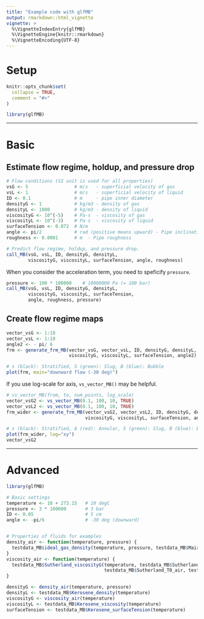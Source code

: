 ```yaml
---
title: "Example code with glfMB"
output: rmarkdown::html_vignette
vignette: >
  %\VignetteIndexEntry{glfMB}
  %\VignetteEngine{knitr::rmarkdown}
  %\VignetteEncoding{UTF-8}
---
```


# Setup

```r
knitr::opts_chunk$set(
  collapse = TRUE,
  comment = "#>"
)
```

```r
library(glfMB)
```

----

# Basic

## Estimate flow regime, holdup, and pressure drop

```r
# Flow conditions (SI unit is used for all properties)
vsG <- 5                 # m/s   - superficial velocity of gas
vsL <- 1                 # m/s   - superficial velocity of liquid
ID <- 0.1                # m     - pipe inner diameter
densityG <- 1            # kg/m3 - density of gas
densityL <- 1000         # kg/m3 - density of liquid 
viscosityG <- 10^(-5)    # Pa-s  - viscosity of gas
viscosityL <- 10^(-3)    # Pa-s  - viscosity of liquid
surfaceTension <- 0.072  # N/m
angle <- pi/2            # rad (positive means upward) - Pipe inclination 
roughness <- 0.0001      # m  - Pipe roughness
```

```r
# Predict flow regime, holdup, and pressure drop. 
call_MB(vsG, vsL, ID, densityG, densityL,
        viscosityG, viscosityL, surfaceTension, angle, roughness)
```

When you consider the acceleration term, you need to speficify `pressure`. 

```r
pressure <- 100 * 100000    # 10000000 Pa (= 100 bar)
call_MB(vsG, vsL, ID, densityG, densityL,
        viscosityG, viscosityL, surfaceTension,
        angle, roughness, pressure)
```

## Create flow regime maps

```r
vector_vsG <- 1:10
vector_vsL <- 1:10
angle2 <- - pi/ 6
frm <- generate_frm_MB(vector_vsG, vector_vsL, ID, densityG, densityL,
                       viscosityG, viscosityL, surfaceTension, angle2)

# s (black): Stratified, S (green): Slug, B (blue): Bubble
plot(frm, main="downward flow (-30 deg)")
```

If you use log-scale for axis, `vs_vector_MB()` may be helpful.

```r
# vs_vector_MB(from, to, num_points, log_scale)
vector_vsG2 <- vs_vector_MB(0.1, 100, 10, TRUE)
vector_vsL2 <- vs_vector_MB(0.1, 100, 10, TRUE)
frm_wider <- generate_frm_MB(vector_vsG2, vector_vsL2, ID, densityG, densityL,
                             viscosityG, viscosityL, surfaceTension, angle2)

# s (black): Stratified, A (red): Annular, S (green): Slug, B (blue): Bubble
plot(frm_wider, log="xy")
vector_vsG2
```

----

# Advanced


```r
library(glfMB)

# Basic settings
temperature <- 10 + 273.15   # 10 degC
pressure <- 3 * 100000       # 3 bar
ID <- 0.05                   # 5 cm
angle <- -pi/6               # -30 deg (downward)


# Properties of fluids for examples
density_air <- function(temperature, pressure) {
  testdata_MB$ideal_gas_density(temperature, pressure, testdata_MB$Mair)
}
viscosity_air <- function(temperature) {
  testdata_MB$Sutherland_viscosityG(temperature, testdata_MB$Sutherland_vis0_air,
                                    testdata_MB$Sutherland_T0_air, testdata_MB$Sutherland_C_air)
}

densityG <- density_air(temperature, pressure)
densityL <- testdata_MB$Kerosene_density(temperature)
viscosityG <- viscosity_air(temperature)
viscosityL <- testdata_MB$Kerosene_viscosity(temperature)
surfaceTension <- testdata_MB$Kerosene_surfaceTension(temperature)
```



